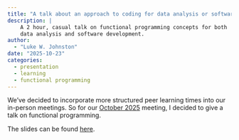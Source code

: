 ```yaml
---
title: "A talk about an approach to coding for data analysis or software development"
description: |
    A 2 hour, casual talk on functional programming concepts for both
    data analysis and software development.
author:
  - "Luke W. Johnston"
date: "2025-10-23"
categories:
  - presentation
  - learning
  - functional programming
---
```


We've decided to incorporate more structured peer learning times into our
in-person meetings. So for our [October
2025](https://team.seedcase-project.org/events/2025-10-in-person/)
meeting, I decided to give a talk on functional programming.

The slides can be found [here](./slides.qmd).

